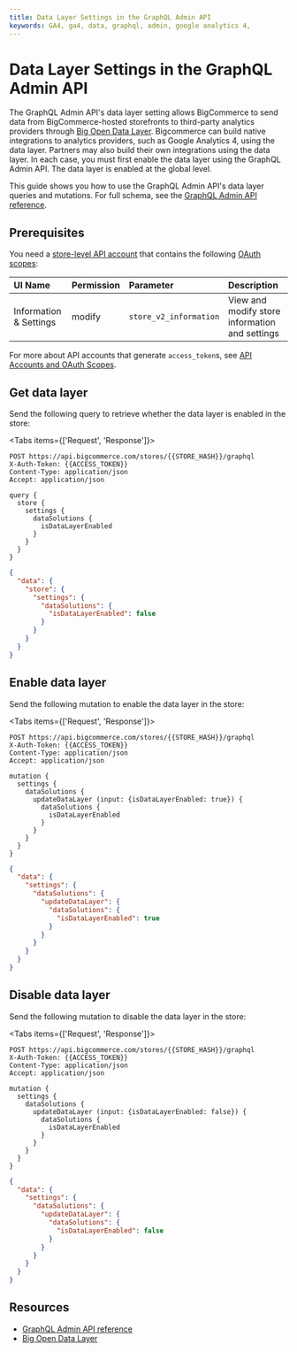 ```yaml
---
title: Data Layer Settings in the GraphQL Admin API
keywords: GA4, ga4, data, graphql, admin, google analytics 4, 
---
```


# Data Layer Settings in the GraphQL Admin API

The GraphQL Admin API's data layer setting allows BigCommerce to send data from BigCommerce-hosted storefronts to third-party analytics providers through [Big Open Data Layer](/docs/integrations/hosted-analytics). Bigcommerce can build native integrations to analytics providers, such as Google Analytics 4, using the data layer. Partners may also build their own integrations using the data layer. In each case, you must first enable the data layer using the GraphQL Admin API. The data layer is enabled at the global level.

This guide shows you how to use the GraphQL Admin API's data layer queries and mutations. For full schema, see the [GraphQL Admin API reference](/graphql-admin/reference). 

## Prerequisites

You need a [store-level API account](/api-docs/getting-started/api-accounts#store-level-api-accounts) that contains the following [OAuth scopes](/api-docs/getting-started/api-accounts#oauth-scopes):

| UI Name | Permission | Parameter | Description |
|:--------|:-----------|:----------|:------------|
| Information & Settings | modify | `store_v2_information` | View and modify store information and settings |

For more about API accounts that generate `access_token`s, see [API Accounts and OAuth Scopes](/docs/start/authentication).

## Get data layer

Send the following query to retrieve whether the data layer is enabled in the store: 

<Tabs items={['Request', 'Response']}>
  <Tab>

  ```http filename="Example query: Get data layer enabled flag" showLineNumbers copy
  POST https://api.bigcommerce.com/stores/{{STORE_HASH}}/graphql
  X-Auth-Token: {{ACCESS_TOKEN}}
  Content-Type: application/json
  Accept: application/json

  query {
    store {
      settings {
        dataSolutions {
          isDataLayerEnabled
        }
      }
    }
  }
  ```
  </Tab>
  <Tab>

  ```json filename="Example query: Get data layer enabled flag" showLineNumbers copy
  {
    "data": {
      "store": {
        "settings": {
          "dataSolutions": {
            "isDataLayerEnabled": false
          }
        }
      }
    }
  }
  ```
  </Tab>
</Tabs>

## Enable data layer

Send the following mutation to enable the data layer in the store: 

<Tabs items={['Request', 'Response']}>
  <Tab>

  ```http filename="Example mutation: Enable data layer" showLineNumbers copy
  POST https://api.bigcommerce.com/stores/{{STORE_HASH}}/graphql
  X-Auth-Token: {{ACCESS_TOKEN}}
  Content-Type: application/json
  Accept: application/json

  mutation {
    settings {
      dataSolutions {
        updateDataLayer (input: {isDataLayerEnabled: true}) {
          dataSolutions {
            isDataLayerEnabled
          }
        }
      }
    }
  }
  ```
  </Tab>
  <Tab>

  ```json filename="Example mutation: Enable data layer" showLineNumbers copy
  {
    "data": {
      "settings": {
        "dataSolutions": {
          "updateDataLayer": {
            "dataSolutions": {
              "isDataLayerEnabled": true
            }
          }
        }
      }
    }
  }
  ```

  </Tab>
</Tabs>

## Disable data layer

Send the following mutation to disable the data layer in the store: 

<Tabs items={['Request', 'Response']}>
  <Tab>

  ```http filename="Example mutation: Disable data layer" showLineNumbers copy
  POST https://api.bigcommerce.com/stores/{{STORE_HASH}}/graphql
  X-Auth-Token: {{ACCESS_TOKEN}}
  Content-Type: application/json
  Accept: application/json

  mutation {
    settings {
      dataSolutions {
        updateDataLayer (input: {isDataLayerEnabled: false}) {
          dataSolutions {
            isDataLayerEnabled
          }
        }
      }
    }
  }
  ```

  </Tab>
  <Tab>

  ```json filename="Example mutation: Disable data layer" showLineNumbers copy
  {
    "data": {
      "settings": {
        "dataSolutions": {
          "updateDataLayer": {
            "dataSolutions": {
              "isDataLayerEnabled": false
            }
          }
        }
      }
    }
  }
  ```

  </Tab>
</Tabs>

## Resources
- [GraphQL Admin API reference](/graphql-admin/reference)
- [Big Open Data Layer](/docs/integrations/hosted-analytics)
